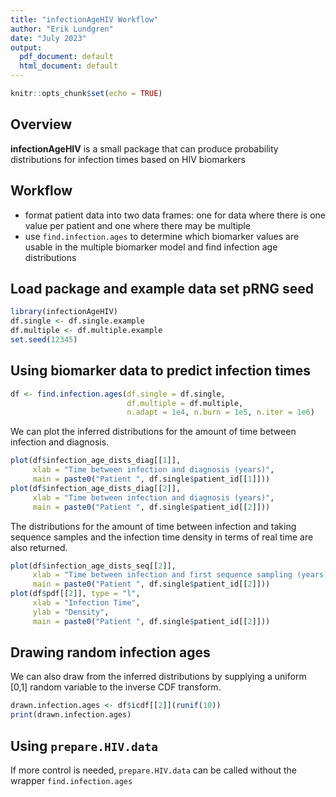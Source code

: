 ```yaml
---
title: "infectionAgeHIV Workflow"
author: "Erik Lundgren"
date: "July 2023"
output:
  pdf_document: default
  html_document: default
---
```

  
```r
knitr::opts_chunk$set(echo = TRUE)
```

## Overview

**infectionAgeHIV** is a small package that can produce probability distributions for infection times based on HIV biomarkers

## Workflow

- format patient data into two data frames: one for data where there is one value per patient and one where there may be multiple
- use `find.infection.ages` to determine which biomarker values are usable in the multiple biomarker model and find infection age distributions

## Load package and example data set pRNG seed

```r
library(infectionAgeHIV)
df.single <- df.single.example
df.multiple <- df.multiple.example
set.seed(12345)
```

## Using biomarker data to predict infection times

```r
df <- find.infection.ages(df.single = df.single,
                          df.multiple = df.multiple, 
                          n.adapt = 1e4, n.burn = 1e5, n.iter = 1e6)
```

We can plot the inferred distributions for the amount of time between infection and diagnosis.

```r
plot(df$infection_age_dists_diag[[1]], 
     xlab = "Time between infection and diagnosis (years)",
     main = paste0("Patient ", df.single$patient_id[[1]]))
plot(df$infection_age_dists_diag[[2]], 
     xlab = "Time between infection and diagnosis (years)",
     main = paste0("Patient ", df.single$patient_id[[2]]))
```

The distributions for the amount of time between infection and taking sequence samples 
and the infection time density in terms of real time are also returned.

```r
plot(df$infection_age_dists_seq[[2]], 
     xlab = "Time between infection and first sequence sampling (years)",
     main = paste0("Patient ", df.single$patient_id[[2]]))
plot(df$pdf[[2]], type = "l",
     xlab = "Infection Time",
     ylab = "Density",
     main = paste0("Patient ", df.single$patient_id[[2]]))
```

## Drawing random infection ages

We can also draw from the inferred distributions by supplying a uniform [0,1] random variable
to the inverse CDF transform.

```r
drawn.infection.ages <- df$icdf[[2]](runif(10))
print(drawn.infection.ages)
```

## Using `prepare.HIV.data`

If more control is needed, `prepare.HIV.data` can be called without the wrapper `find.infection.ages`